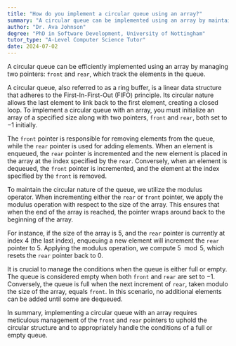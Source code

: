 ```yaml
---
title: "How do you implement a circular queue using an array?"
summary: "A circular queue can be implemented using an array by maintaining two pointers, front and rear, to track queue elements."
author: "Dr. Ava Johnson"
degree: "PhD in Software Development, University of Nottingham"
tutor_type: "A-Level Computer Science Tutor"
date: 2024-07-02
---
```


A circular queue can be efficiently implemented using an array by managing two pointers: `front` and `rear`, which track the elements in the queue.

A circular queue, also referred to as a ring buffer, is a linear data structure that adheres to the First-In-First-Out (FIFO) principle. Its circular nature allows the last element to link back to the first element, creating a closed loop. To implement a circular queue with an array, you must initialize an array of a specified size along with two pointers, `front` and `rear`, both set to $-1$ initially.

The `front` pointer is responsible for removing elements from the queue, while the `rear` pointer is used for adding elements. When an element is enqueued, the `rear` pointer is incremented and the new element is placed in the array at the index specified by the `rear`. Conversely, when an element is dequeued, the `front` pointer is incremented, and the element at the index specified by the `front` is removed.

To maintain the circular nature of the queue, we utilize the modulus operator. When incrementing either the `rear` or `front` pointer, we apply the modulus operation with respect to the size of the array. This ensures that when the end of the array is reached, the pointer wraps around back to the beginning of the array.

For instance, if the size of the array is $5$, and the `rear` pointer is currently at index $4$ (the last index), enqueuing a new element will increment the `rear` pointer to $5$. Applying the modulus operation, we compute $5 \mod 5$, which resets the `rear` pointer back to $0$.

It is crucial to manage the conditions when the queue is either full or empty. The queue is considered empty when both `front` and `rear` are set to $-1$. Conversely, the queue is full when the next increment of `rear`, taken modulo the size of the array, equals `front`. In this scenario, no additional elements can be added until some are dequeued.

In summary, implementing a circular queue with an array requires meticulous management of the `front` and `rear` pointers to uphold the circular structure and to appropriately handle the conditions of a full or empty queue.
    